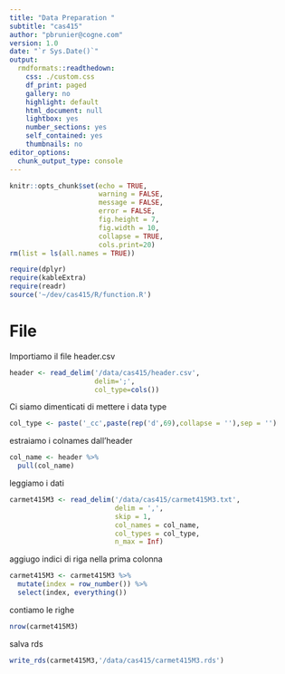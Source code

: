 ```yaml
---
title: "Data Preparation "
subtitle: "cas415"
author: "pbrunier@cogne.com"
version: 1.0 
date: "`r Sys.Date()`"
output:
  rmdformats::readthedown:
    css: ./custom.css
    df_print: paged
    gallery: no
    highlight: default
    html_document: null
    lightbox: yes
    number_sections: yes
    self_contained: yes
    thumbnails: no
editor_options:
  chunk_output_type: console
---
```


```r
knitr::opts_chunk$set(echo = TRUE,
                      warning = FALSE,
                      message = FALSE,
                      error = FALSE,
                      fig.height = 7,
                      fig.width = 10,
                      collapse = TRUE,
                      cols.print=20)
rm(list = ls(all.names = TRUE))

require(dplyr)
require(kableExtra)
require(readr)
source('~/dev/cas415/R/function.R')
```

# File

Importiamo il file header.csv


```r
header <- read_delim('/data/cas415/header.csv', 
                     delim=';',
                     col_type=cols())
```

Ci siamo dimenticati di mettere i data type

```r
col_type <- paste('_cc',paste(rep('d',69),collapse = ''),sep = '')
```
estraiamo i colnames dall'header

```r
col_name <- header %>% 
  pull(col_name)
```

leggiamo i dati 

```r
carmet415M3 <- read_delim('/data/cas415/carmet415M3.txt',
                          delim = ',',
                          skip = 1,
                          col_names = col_name,
                          col_types = col_type,
                          n_max = Inf)
```

aggiugo indici di riga nella prima colonna

```r
carmet415M3 <- carmet415M3 %>% 
  mutate(index = row_number()) %>% 
  select(index, everything())
```

contiamo le righe 

```r
nrow(carmet415M3)
```

salva rds 
```r
write_rds(carmet415M3,'/data/cas415/carmet415M3.rds')
```